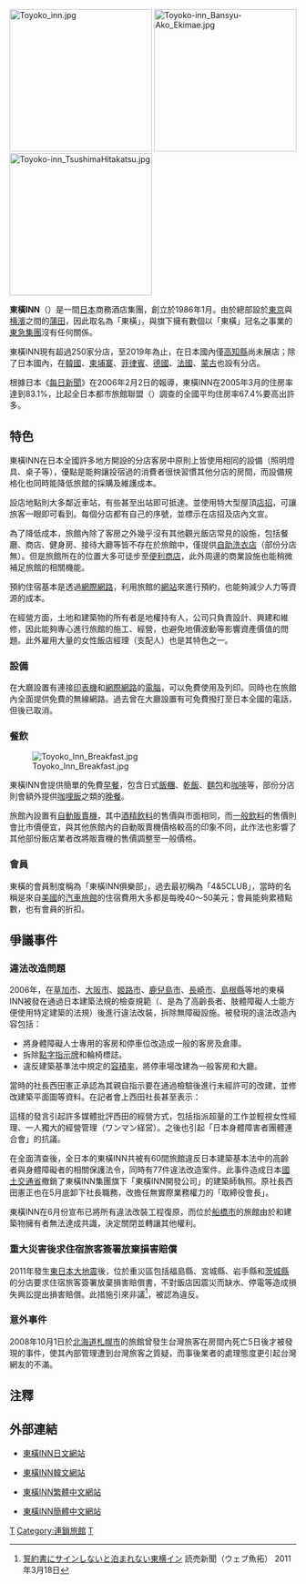 {{noteTA
|1=zh-hans:酒店;zh-hk:酒店;zh-tw:旅館;
}}
{{Infobox Company
| company_name     = 東橫Inn
| company_logo     = [[File:Toyoko-Inn-Logo.png|File:Toyoko-Inn-Logo.png]]
| native_name      = 東横イン
| native_name_lang = ja
| type             = 
| genre            = 
| foundation       = 1986年1月23日
| founder          = {{Tsl|ja|西田憲正}}
| location         = {{JPN}} 〒144-0054<br />[[東京都|東京都]][[大田區|大田區]][[新蒲田|新蒲田]]一丁目7番4號<br />聖德大樓
| area_served      = [[日本|日本]]、[[韩国|韩国]]、[[柬埔寨|柬埔寨]]、[[菲律賓|菲律賓]]、[[德國|德國]]、[[法國|法國]]、[[蒙古国|蒙古]]
| key_people       = 黑田麻衣子
| industry         = 服務業
| products         = 
| services         = 酒店經營
| capital          = 5,000萬日圓
| revenue          = 848.59億日圓（2018年3月）
| operating_income = 
| net_income       = 
| assets           = 1,271億日圓
| equity           = 661億日圓
| owner            = 
| num_employees    = 11,510（2018年3月，含兼職員工）
| parent           = 
| divisions        = 
| subsid           = 
| homepage         = {{url|https://www.toyoko-inn.com/}}
| footnotes        = 
}}
[[File:Toyoko_inn.jpg|250x250px]]
[[File:Toyoko-inn_Bansyu-Ako_Ekimae.jpg|250x250px]]
[[File:Toyoko-inn_TsushimaHitakatsu.jpg|250px]]

'''東橫INN'''（{{lang-ja|東横イン}}）是一間[[日本|日本]]商務酒店集團，創立於1986年1月。由於總部設於[[東京|東京]]與[[横濱|横濱]]之間的[[蒲田|蒲田]]，因此取名為「東橫」，與旗下擁有數個以「東橫」冠名之事業的[[東急集團|東急集團]]沒有任何關係。

東橫INN現有超過250家分店，至2019年為止，在日本國內僅[[高知縣|高知縣]]尚未展店；除了日本國內，在[[韓國|韓國]]、[[柬埔寨|柬埔寨]]、[[菲律賓|菲律賓]]、[[德國|德國]]、[[法國|法國]]、[[蒙古国|蒙古]]也設有分店。

根據日本《[[每日新聞|每日新聞]]》在2006年2月2日的報導，東橫INN在2005年3月的住房率達到83.1%，比起全日本都市旅館聯盟（{{lang|ja|全日本シティホテル連盟}}）調查的全國平均住房率67.4%要高出許多。

== 特色 ==

東橫INN在日本全國許多地方開設的分店客房中原則上皆使用相同的設備（照明燈具、桌子等），優點是能夠讓投宿過的消費者很快習慣其他分店的房間，而設備規格化也同時能降低旅館的採購及維護成本。

設店地點則大多鄰近車站，有些甚至出站即可抵達。並使用特大型屋頂[[招牌|店招]]，可讓旅客一眼即可看到。每個分店都有自己的序號，並標示在店招及店內文宣。

為了降低成本，旅館內除了客房之外幾乎沒有其他觀光飯店常見的設施，包括餐廳、商店、健身房、接待大廳等皆不存在於旅館中，僅提供[[自助洗衣店|自助洗衣店]]（部份分店無）。但是旅館所在的位置大多可徒步至[[便利商店|便利商店]]，此外周邊的商業設施也能稍微補足旅館的相關機能。

預約住宿基本是透過[[網際網路|網際網路]]，利用旅館的[[網站|網站]]來進行預約，也能夠減少人力等資源的成本。

在經營方面，土地和建築物的所有者是地權持有人，公司只負責設計、興建和維修，因此能夠專心進行旅館的施工、經營，也避免地價波動等影響資產價值的問題。此外雇用大量的女性飯店經理（支配人）也是其特色之一。

=== 設備 ===

在大廳設置有連接[[印表機|印表機]]和[[網際網路|網際網路]]的[[電腦|電腦]]，可以免費使用及列印。同時也在旅館內全面提供免費的無線網路。過去曾在大廳設置有可免費撥打至日本全國的電話，但後已取消。

=== 餐飲 ===

[[File:Toyoko_Inn_Breakfast.jpg|thumb]]

東橫INN會提供簡單的免費[[早餐|早餐]]，包含日式[[飯糰|飯糰]]、[[乾飯|乾飯]]、[[麵包|麵包]]和[[咖啡|咖啡]]等，部份分店則會額外提供[[咖哩飯|咖哩飯]]之類的[[晚餐|晚餐]]。

旅館內設置有[[自動販賣機|自動販賣機]]，其中[[酒精飲料|酒精飲料]]的售價與市面相同，而[[軟性飲料|一般飲料]]的售價則會比市價便宜，與其他旅館內的自動販賣機價格較高的印象不同，此作法也影響了其他部份飯店業者改將販賣機的售價調整至一般價格。

=== 會員 ===

東橫的會員制度稱為「東橫INN俱樂部」，過去最初稱為「4&5CLUB」，當時的名稱是來自[[美國|美國]]的[[汽車旅館|汽車旅館]]的住宿費用大多都是每晚40～50美元；會員能夠累積點數，也有會員的折扣。

== 爭議事件 ==

=== 違法改造問題 ===

2006年，在[[草加市|草加市]]、[[大阪市|大阪市]]、[[姬路市|姬路市]]、[[鹿兒島市|鹿兒島市]]、[[長崎市|長崎市]]、[[島根縣|島根縣]]等地的東橫INN被發在通過日本建築法規的檢查規範（{{lang|ja|高齢者、身体障害者等が円滑に利用できる特定建築物の建築の促進に関する法律}}、是為了高齡長者、肢體障礙人士能方便使用特定建築的法規）後進行違法改裝，拆除無障礙設施。被發現的違法改造內容包括：
* 將身體障礙人士專用的客房和停車位改造成一般的客房及倉庫。
* 拆除[[點字|點字指示牌]]和輪椅標誌。
* 違反建築基準法中規定的[[容積率|容積率]]，將停車場改建為一般客房和大廳。

當時的社長西田憲正承認為其親自指示要在通過檢驗後進行未經許可的改建，並修改建築平面圖等資料。在記者會上西田社長甚至表示：

{{Cquote|為了殘疾人士設置的專用客房，一年只有1至2個人住宿過，到最後也是變成倉庫、儲藏室。<ref>原文為：障害者客室つくっても、年に1人か2人しか泊まりに来なくて、結局、倉庫みたいになっているとか、ロッカー室になっているのが現実</ref>

在限速60公里的地方也是有人用65公里超速通過。<ref>原文為：{{lang|ja|制限速度60kmの所を65kmで走ったようなもの。}}</ref>}}

這樣的發言引起許多媒體批評西田的經營方式，包括指派超量的工作並輕視女性經理、一人獨大的經營管理（ワンマン経営）。之後也引起「日本身體障害者團體連合會」的抗議。

在全面清查後，全日本的東橫INN共被有60間旅館違反日本建築基本法中的高齡者與身體障礙者的相關保護法令，同時有77件違法改造案件。此事件造成日本[[國土交通省|國土交通省]]撤銷了東橫INN集團旗下「東橫INN開發公司」的建築師執照。原社長西田憲正也在5月底卸下社長職務，改擔任無實際業務權力的「取締役會長」。

東橫INN在6月份宣布已將所有違法改裝工程復原，而位於[[船橋市|船橋市]]的旅館由於和建築物擁有者無法達成共識，決定關閉並轉讓其他權利。

=== 重大災害後求住宿旅客簽署放棄損害賠償 ===

2011年發生[[東日本大地震|東日本大地震]]後，位於重災區包括福島縣、宮城縣、岩手縣和[[茨城縣|茨城縣]]的分店要求住宿旅客簽署放棄損害賠償書，不對飯店因震災而缺水、停電等造成損失興訟提出損害賠償。此措施引來非議<ref>[http://megalodon.jp/2011-0403-1314-23/cache.baidu.jp/jp?word&url=http://www.yomiuri.co.jp/national/news/20110318-OYT1T00535.htm?from=y24h&p=9e759a478d8301e90be297394b&user=baidujp 誓約書にサインしないと泊まれない東横イン] {{Wayback|url=http://megalodon.jp/2011-0403-1314-23/cache.baidu.jp/jp?word&url=http%3A%2F%2Fwww.yomiuri.co.jp%2Fnational%2Fnews%2F20110318-OYT1T00535.htm%3Ffrom%3Dy24h&p=9e759a478d8301e90be297394b&user=baidujp |date=20191130195757 }} 読売新聞（ウェブ魚拓） 2011年3月18日</ref>，被認為違反{{tsl|ja|消費者契約法}}。

=== 意外事件 ===

2008年10月1日於[[北海道|北海道]][[札幌市|札幌市]]的旅館曾發生台灣旅客在房間內死亡5日後才被發現的事件，使其內部管理遭到台灣旅客之質疑，而事後業者的處理態度更引起台灣網友的不滿。

==注釋==
{{Reflist}}

==外部連結==
{{Commonscat|Toyoko Inn}}

* {{Ja}} [https://www.toyoko-inn.com 東橫INN日文網站] {{Wayback|url=https://www.toyoko-inn.com/ |date=20200409072151 }}
* {{Ko}} [http://www.toyoko-inn.co.kr 東橫INN韓文網站] {{Wayback|url=http://www.toyoko-inn.co.kr/ |date=20210118161952 }}
* {{Zh-tw}} [https://www.toyoko-inn.com/china 東橫INN繁體中文網站] {{Wayback|url=https://www.toyoko-inn.com/china |date=20210205185918 }}
* {{Zh-cn}} [https://www.toyoko-inn.com/china_cn 東橫INN簡體中文網站] {{Wayback|url=https://www.toyoko-inn.com/china_cn |date=20210120132541 }}

{{連鎖酒店}}

[[Category:大田區公司|T]]
[[Category:連鎖旅館|Category:連鎖旅館]]
[[Category:日本餐旅公司|T]]